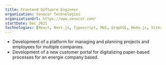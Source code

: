 ```yaml
---
title: Frontend Software Engineer
organization: Senacor Technologies
organizationUrl: https://www.senacor.com/
startDate: Dec 2021 
technologies: [React, Next.js, Typescript, MUI, GraphQL, Node.js, Vitest, Playwright, Github, Jira]
---
```


- Development of a platform for managing and planning projects and employees for multiple companies.
- Development of a new customer portal for digitalizing paper-based processes for an energie company based. 